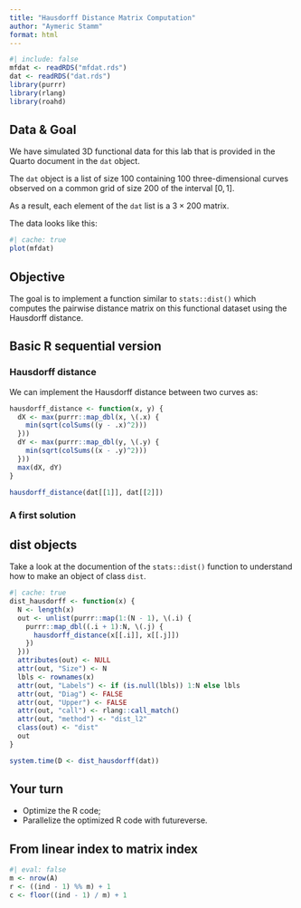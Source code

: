 ```yaml
---
title: "Hausdorff Distance Matrix Computation"
author: "Aymeric Stamm"
format: html
---
```


```r
#| include: false
mfdat <- readRDS("mfdat.rds")
dat <- readRDS("dat.rds")
library(purrr)
library(rlang)
library(roahd)
```

## Data & Goal

We have simulated 3D functional data for this lab that is provided in the Quarto
document in the `dat` object.

The `dat` object is a list of size $100$ containing $100$ three-dimensional
curves observed on a common grid of size $200$ of the interval $[0, 1]$.

As a result, each element of the `dat` list is a $3 \times 200$ matrix.

The data looks like this:

```r
#| cache: true
plot(mfdat)
```

::: {.callout-tip icon=false}
## Objective

The goal is to implement a function similar to `stats::dist()` which computes
the pairwise distance matrix on this functional dataset using the Hausdorff
distance.
:::

## Basic R sequential version

### Hausdorff distance

We can implement the Hausdorff distance between two curves as:

```r
hausdorff_distance <- function(x, y) {
  dX <- max(purrr::map_dbl(x, \(.x) {
    min(sqrt(colSums((y - .x)^2)))
  }))
  dY <- max(purrr::map_dbl(y, \(.y) {
    min(sqrt(colSums((x - .y)^2)))
  }))
  max(dX, dY)
}

hausdorff_distance(dat[[1]], dat[[2]])
```

### A first solution

::: {.callout-tip}
## dist objects

Take a look at the documention of the `stats::dist()` function to understand how to make an object of class `dist`.
:::

```r
#| cache: true
dist_hausdorff <- function(x) {
  N <- length(x)
  out <- unlist(purrr::map(1:(N - 1), \(.i) {
    purrr::map_dbl((.i + 1):N, \(.j) {
      hausdorff_distance(x[[.i]], x[[.j]])
    })
  }))
  attributes(out) <- NULL
  attr(out, "Size") <- N
  lbls <- rownames(x)
  attr(out, "Labels") <- if (is.null(lbls)) 1:N else lbls
  attr(out, "Diag") <- FALSE
  attr(out, "Upper") <- FALSE
  attr(out, "call") <- rlang::call_match()
  attr(out, "method") <- "dist_l2"
  class(out) <- "dist"
  out
}

system.time(D <- dist_hausdorff(dat))
```

## Your turn

- Optimize the R code;
- Parallelize the optimized R code with futureverse.

::: {.callout-tip}
## From linear index to matrix index

```r
#| eval: false
m <- nrow(A)
r <- ((ind - 1) %% m) + 1
c <- floor((ind - 1) / m) + 1
```
:::

